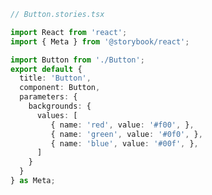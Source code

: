 ```ts
// Button.stories.tsx

import React from 'react';
import { Meta } from '@storybook/react';

import Button from './Button';
export default {
  title: 'Button',
  component: Button,
  parameters: {
    backgrounds: {
      values: [
         { name: 'red', value: '#f00', },
         { name: 'green', value: '#0f0', },
         { name: 'blue', value: '#00f', },
      ]
    }
  }
} as Meta;
```